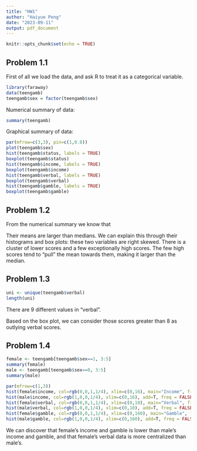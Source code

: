 ```yaml
---
title: "HW1"
author: "Haiyue Peng"
date: "2023-09-11"
output: pdf_document
---
```


```r
knitr::opts_chunk$set(echo = TRUE)
```

## Problem 1.1

First of all we load the data, and ask R to treat it as a categorical variable. 

```r
library(faraway)
data(teengamb)
teengamb$sex = factor(teengamb$sex)
```

Numerical summary of data: 

```r
summary(teengamb)
```

Graphical summary of data:

```r
par(mfrow=c(3,3), pin=c(1,0.8))
plot(teengamb$sex)
hist(teengamb$status, labels = TRUE)
boxplot(teengamb$status)
hist(teengamb$income, labels = TRUE)
boxplot(teengamb$income)
hist(teengamb$verbal, labels = TRUE)
boxplot(teengamb$verbal)
hist(teengamb$gamble, labels = TRUE)
boxplot(teengamb$gamble)
```

## Problem 1.2

From the numerical summary we know that

\begin{table}[ht]
\centering
\begin{tabular}{|c|c|c|}
\hline
 & \textbf{Mean} & \textbf{Median} \\
\hline
\textbf{income} & 4.642 & 3.250 \\
\textbf{gamble} & 19.3 & 6.0 \\
\hline
\end{tabular}
\end{table}

Their means are larger than medians. We can explain this through their histograms and box plots: these two variables are right skewed. There is a cluster of lower scores and a few exceptionally high scores. The few high scores tend to "pull" the mean towards them, making it larger than the median. 

## Problem 1.3

```r
uni <- unique(teengamb$verbal)
length(uni)
```
There are 9 different values in "verbal". 

Based on the box plot, we can consider those scores greater than 8 as outlying verbal scores. 

## Problem 1.4

```r
female <- teengamb[teengamb$sex==1, 3:5]
summary(female)
male <- teengamb[teengamb$sex==0, 3:5]
summary(male)

```
```r
par(mfrow=c(1,3))
hist(female$income, col=rgb(0,0,1,1/4), xlim=c(0,16), main="Income", freq = FALSE)
hist(male$income, col=rgb(1,0,0,1/4), xlim=c(0,16), add=T, freq = FALSE)
hist(female$verbal, col=rgb(0,0,1,1/4), xlim=c(0,10), main="Verbal", freq = FALSE)
hist(male$verbal, col=rgb(1,0,0,1/4), xlim=c(0,10), add=T, freq = FALSE)
hist(female$gamble, col=rgb(0,0,1,1/4), xlim=c(0,160), main="Gamble", freq = FALSE)
hist(male$gamble, col=rgb(1,0,0,1/4), xlim=c(0,160), add=T, freq = FALSE)
```

We can discover that female's income and gamble is lower than male's income and gamble, and that female's verbal data is more centralized than male's. 